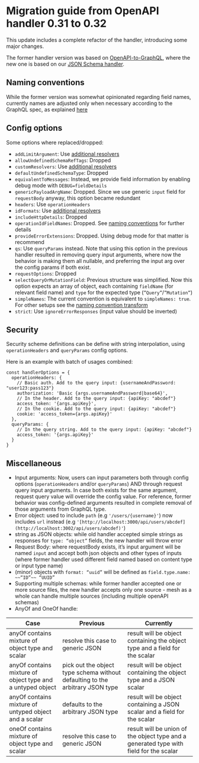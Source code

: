 
# Migration guide from OpenAPI handler 0.31 to 0.32

This update includes a complete refactor of the handler, introducing some major changes.

The former handler version was based on
[OpenAPI-to-GraphQL](https://developer.ibm.com/open/projects/openapi-to-graphql), where the new one
is based on our [JSON Schema handler](/docs/handlers/json-schema).

## Naming conventions

While the former version was somewhat opinionated regarding field names, currently names are
adjusted only when necessary according to the GraphQL spec, as explained
[here](/docs/handlers/openapi#naming-convention)

## Config options

Some options where replaced/dropped:

- `addLimitArgument`: Use [additional resolvers](/docs/transforms/resolvers-composition)
- `allowUndefinedSchemaRefTags`: Dropped
- `customResolvers`: Use [additional resolvers](/docs/transforms/resolvers-composition)
- `defaultUndefinedSchemaType`: Dropped
- `equivalentToMessages`: Instead, we provide field information by enabling debug mode with
  `DEBUG=fieldDetails`
- `genericPayloadArgName`: Dropped. Since we use generic `input` field for `requestBody` anyway,
  this option became redundant
- `headers`: Use `operationHeaders`
- `idFormats`: Use [additional resolvers](/docs/transforms/resolvers-composition)
- `includeHttpDetails`: Dropped
- `operationIdFieldNames`: Dropped. See
  [naming conventions](/docs/handlers/openapi#naming-convention) for further details
- `provideErrorExtensions`: Dropped. Using debug mode for that matter is recommend
- `qs`: Use `queryParams` instead. Note that using this option in the previous handler resulted in
  removing query input arguments, where now the behavior is making them all nullable, and preferring
  the input arg over the config params if both exist.
- `requestOptions`: Dropped
- `selectQueryOrMutationField`: Previous structure was simplified. Now this option expects an array
  of object, each containing `fieldName` (for relevant field name) and `type` for the expected type
  (`”Query”`/`”Mutation”`)
- `simpleNames`: The current convention is equivalent to `simpleNames: true`. For other setups see
  the [naming convention transform](https://www.graphql-mesh.com/docs/transforms/naming-convention)
- `strict`: Use `ignoreErrorResponses` (input value should be inverted)

## Security

Security scheme definitions can be define with string interpolation, using `operationHeaders` and
`queryParams` config options.

Here is an example with batch of usages combined:

```tsx
const handlerOptions = {
  operationHeaders: {
    // Basic auth. Add to the query input: {usernameAndPassword: "user123:pass123"}
    authorization: 'Basic {args.usernameAndPassword|base64}',
    // In the header. Add to the query input: {apiKey: "abcdef"}
    access_token: '{args.apiKey}',
    // In the cookie. Add to the query input: {apiKey: "abcdef"}
    cookie: 'access_token={args.apiKey}'
  },
  queryParams: {
    // In the query string. Add to the query input: {apiKey: "abcdef"}
    access_token: '{args.apiKey}'
  }
}
```

## Miscellaneous

- Input arguments: Now, users can input parameters both through config options (`operationHeaders`
  and/or `queryParams`) AND through request query input arguments. In case both exists for the same
  argument, request query value will override the config value. For reference, former behavior was
  config-defined arguments resulted in complete removal of those arguments from GraphQL type.
- Error object: used to include `path` (e.g `'/users/{username}'`) now includes `url` instead (e.g
  `'[http://localhost:3000/api/users/abcdef](http://localhost:3002/api/users/abcdef)'`)
- string as JSON objects: while old handler accepted simple strings as responses for
  `type: “object”` fields, the new handler will throw error
- Request Body: where requestBody exists, it’s input argument will be named `input` and accept both
  json objects and other types of inputs (where former handler used different field named based on
  content type or input type name)
- (minor) objects with `format: “uuid”` will be defined as `field.type.name: ~~“ID”~~ “UUID”`
- Supporting multiple schemas: while former handler accepted one or more source files, the new
  handler accepts only one source - mesh as a whole can handle multiple sources (including multiple
  openAPI schemas)
- AnyOf and OneOf handle:

| Case                                                       | Previous                                                                      | Currently                                                                              |
| ---------------------------------------------------------- | ----------------------------------------------------------------------------- | -------------------------------------------------------------------------------------- |
| anyOf contains mixture of object type and scalar           | resolve this case to generic JSON                                             | result will be object containing the object type and a field for the scalar            |
| anyOf contains mixture of object type and a untyped object | pick out the object type schema without defaulting to the arbitrary JSON type | result will be object containing the object type and a JSON scalar                     |
| anyOf contains mixture of untyped object and a scalar      | defaults to the arbitrary JSON type                                           | result will be object containing a JSON scalar and a field for the scalar              |
| oneOf contains mixture of object type and scalar           | resolve this case to generic JSON                                             | result will be union of the object type and a generated type with field for the scalar |
